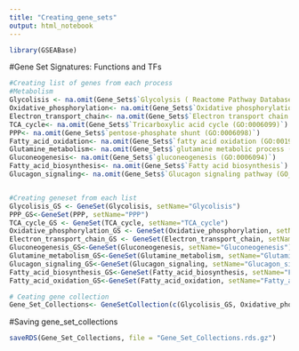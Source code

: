 ```yaml
---
title: "Creating_gene_sets"
output: html_notebook
---
```


```r
library(GSEABase)
```

#Gene Set Signatures: Functions and TFs
```r
#Creating list of genes from each process
#Metabolism
Glycolisis <- na.omit(Gene_Sets$`Glycolysis ( Reactome Pathway Database #R-MMU-70171 + GO_0006096)`)
Oxidative_phosphorylation<- na.omit(Gene_Sets$`Oxidative phosphorylation (GO:000619)`)
Electron_transport_chain<- na.omit(Gene_Sets$`Electron transport chain (GO:0022900)`)
TCA_cycle<- na.omit(Gene_Sets$`Tricarboxylic acid cycle (GO:0006099)`)
PPP<- na.omit(Gene_Sets$`pentose-phosphate shunt (GO:0006098)`)
Fatty_acid_oxidation<- na.omit(Gene_Sets$`fatty acid oxidation (GO:0019395)`)
Glutamine_metabolism<- na.omit(Gene_Sets$`glutamine metabolic process (GO:0006541)`)
Gluconeogenesis<- na.omit(Gene_Sets$`gluconeogenesis (GO:0006094)`)
Fatty_acid_biosynthesis<- na.omit(Gene_Sets$`Fatty acid biosynthesis`)
Glucagon_signaling<- na.omit(Gene_Sets$`Glucagon signaling pathway (GO_0071377)`)


#Creating geneset from each list
Glycolisis_GS <- GeneSet(Glycolisis, setName="Glycolisis")
PPP_GS<-GeneSet(PPP, setName="PPP")
TCA_cycle_GS <- GeneSet(TCA_cycle, setName="TCA_cycle")
Oxidative_phosphorylation_GS <- GeneSet(Oxidative_phosphorylation, setName="Oxidative_phosphorylation")
Electron_transport_chain_GS <- GeneSet(Electron_transport_chain, setName="Electron_transport_chain")
Gluconeogenesis_GS<-GeneSet(Gluconeogenesis, setName="Gluconeogenesis")
Glutamine_metabolism_GS<-GeneSet(Glutamine_metabolism, setName="Glutamine_metabolism")
Glucagon_signaling_GS<-GeneSet(Glucagon_signaling, setName="Glucagon_signaling")
Fatty_acid_biosynthesis_GS<-GeneSet(Fatty_acid_biosynthesis, setName="Fatty_acid_biosynthesis")
Fatty_acid_oxidation_GS<-GeneSet(Fatty_acid_oxidation, setName="Fatty_acid_oxidation")

# Ceating gene collection
Gene_Set_Collections<- GeneSetCollection(c(Glycolisis_GS, Oxidative_phosphorylation_GS, Electron_transport_chain_GS, TCA_cycle_GS,PPP_GS, Fatty_acid_oxidation_GS, Glutamine_metabolism_GS, Gluconeogenesis_GS, Fatty_acid_biosynthesis_GS, Glucagon_signaling_GS))
```

#Saving gene_set_collections
```r
saveRDS(Gene_Set_Collections, file = "Gene_Set_Collections.rds.gz")
```

